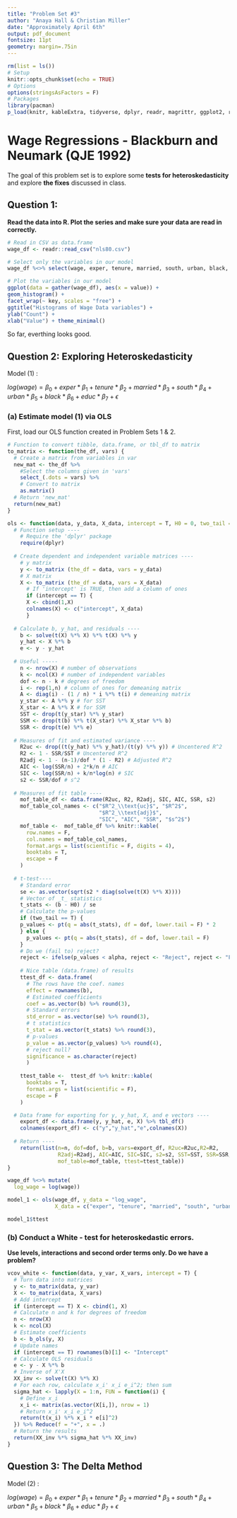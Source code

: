 ```yaml
---
title: "Problem Set #3"
author: "Anaya Hall & Christian Miller"
date: "Approximately April 6th"
output: pdf_document
fontsize: 11pt
geometry: margin=.75in 
---
```


```r

rm(list = ls())
# Setup
knitr::opts_chunk$set(echo = TRUE)
# Options
options(stringsAsFactors = F)
# Packages
library(pacman)
p_load(knitr, kableExtra, tidyverse, dplyr, readr, magrittr, ggplot2, readxl, ascii, sandwich)

```

# Wage Regressions - Blackburn and Neumark (QJE 1992)
The goal of this problem set is to explore some **tests for heteroskedasticity** and explore **the fixes** discussed in class.


## Question 1:
**Read the data into R. Plot the series and make sure your data are read in correctly.**

```r

# Read in CSV as data.frame
wage_df <- readr::read_csv("nls80.csv")

# Select only the variables in our model
wage_df %<>% select(wage, exper, tenure, married, south, urban, black, educ)
```


``` r
# Plot the variables in our model
ggplot(data = gather(wage_df), aes(x = value)) +
geom_histogram() +
facet_wrap(~ key, scales = "free") +
ggtitle("Histograms of Wage Data variables") +
ylab("Count") +
xlab("Value") + theme_minimal()
```

So far, everthing looks good.

## Question 2: Exploring Heteroskedasticity

Model (1) :

$log(wage) = \beta_0 + exper * \beta_1 + tenure * \beta_2 + married * \beta_3 + south * \beta_4 + urban * \beta_5 + black * \beta_6 + educ * \beta_7 + \epsilon$

### (a) Estimate model (1) via OLS

First, load our OLS function created in Problem Sets 1 & 2.

```r

# Function to convert tibble, data.frame, or tbl_df to matrix
to_matrix <- function(the_df, vars) {
  # Create a matrix from variables in var
  new_mat <- the_df %>%
    #Select the columns given in 'vars'
    select_(.dots = vars) %>%
    # Convert to matrix
    as.matrix()
  # Return 'new_mat'
  return(new_mat)
}

ols <- function(data, y_data, X_data, intercept = T, H0 = 0, two_tail = T, alpha = 0.05) {
  # Function setup ----
    # Require the 'dplyr' package
    require(dplyr)
  
  # Create dependent and independent variable matrices ----
    # y matrix
    y <- to_matrix (the_df = data, vars = y_data)
    # X matrix
    X <- to_matrix (the_df = data, vars = X_data)
      # If 'intercept' is TRUE, then add a column of ones
      if (intercept == T) {
      X <- cbind(1,X)
      colnames(X) <- c("intercept", X_data)
      }
 
  # Calculate b, y_hat, and residuals ----
    b <- solve(t(X) %*% X) %*% t(X) %*% y
    y_hat <- X %*% b
    e <- y - y_hat
  
  # Useful -----
    n <- nrow(X) # number of observations
    k <- ncol(X) # number of independent variables
    dof <- n - k # degrees of freedom
    i <- rep(1,n) # column of ones for demeaning matrix
    A <- diag(i) - (1 / n) * i %*% t(i) # demeaning matrix
    y_star <- A %*% y # for SST
    X_star <- A %*% X # for SSM
    SST <- drop(t(y_star) %*% y_star)
    SSM <- drop(t(b) %*% t(X_star) %*% X_star %*% b)
    SSR <- drop(t(e) %*% e)
  
  # Measures of fit and estimated variance ----
    R2uc <- drop((t(y_hat) %*% y_hat)/(t(y) %*% y)) # Uncentered R^2
    R2 <- 1 - SSR/SST # Uncentered R^2
    R2adj <- 1 - (n-1)/dof * (1 - R2) # Adjusted R^2
    AIC <- log(SSR/n) + 2*k/n # AIC
    SIC <- log(SSR/n) + k/n*log(n) # SIC
    s2 <- SSR/dof # s^2
  
  # Measures of fit table ----
    mof_table_df <- data.frame(R2uc, R2, R2adj, SIC, AIC, SSR, s2)
    mof_table_col_names <- c("$R^2_\\text{uc}$", "$R^2$",
                             "$R^2_\\text{adj}$",
                             "SIC", "AIC", "SSR", "$s^2$")
    mof_table <-  mof_table_df %>% knitr::kable(
      row.names = F,
      col.names = mof_table_col_names,
      format.args = list(scientific = F, digits = 4),
      booktabs = T,
      escape = F
    )
  
  # t-test----
    # Standard error
    se <- as.vector(sqrt(s2 * diag(solve(t(X) %*% X))))
    # Vector of _t_ statistics
    t_stats <- (b - H0) / se
    # Calculate the p-values
    if (two_tail == T) {
    p_values <- pt(q = abs(t_stats), df = dof, lower.tail = F) * 2
    } else {
      p_values <- pt(q = abs(t_stats), df = dof, lower.tail = F)
    }
    # Do we (fail to) reject?
    reject <- ifelse(p_values < alpha, reject <- "Reject", reject <- "Fail to Reject")
    
    # Nice table (data.frame) of results
    ttest_df <- data.frame(
      # The rows have the coef. names
      effect = rownames(b),
      # Estimated coefficients
      coef = as.vector(b) %>% round(3),
      # Standard errors
      std_error = as.vector(se) %>% round(3),
      # t statistics
      t_stat = as.vector(t_stats) %>% round(3),
      # p-values
      p_value = as.vector(p_values) %>% round(4),
      # reject null?
      significance = as.character(reject)
      )
  
    ttest_table <-  ttest_df %>% knitr::kable(
      booktabs = T,
      format.args = list(scientific = F),
      escape = F
    )

  # Data frame for exporting for y, y_hat, X, and e vectors ----
    export_df <- data.frame(y, y_hat, e, X) %>% tbl_df()
    colnames(export_df) <- c("y","y_hat","e",colnames(X))
  
  # Return ----
    return(list(n=n, dof=dof, b=b, vars=export_df, R2uc=R2uc,R2=R2,
                R2adj=R2adj, AIC=AIC, SIC=SIC, s2=s2, SST=SST, SSR=SSR,
                mof_table=mof_table, ttest=ttest_table))
}
```
\newpage

```r
wage_df %<>% mutate(
  log_wage = log(wage))

model_1 <- ols(wage_df, y_data = "log_wage", 
               X_data = c("exper", "tenure", "married", "south", "urban", "black", "educ"))

model_1$ttest

```

### (b) Conduct a White - test for heteroskedastic errors. 
**Use levels, interactions and second order terms only. Do we have a problem?**

``` r
vcov_white <- function(data, y_var, X_vars, intercept = T) {
  # Turn data into matrices
  y <- to_matrix(data, y_var)
  X <- to_matrix(data, X_vars)
  # Add intercept
  if (intercept == T) X <- cbind(1, X)
  # Calculate n and k for degrees of freedom
  n <- nrow(X)
  k <- ncol(X)
  # Estimate coefficients
  b <- b_ols(y, X)
  # Update names
  if (intercept == T) rownames(b)[1] <- "Intercept"
  # Calculate OLS residuals
  e <- y - X %*% b
  # Inverse of X'X
  XX_inv <- solve(t(X) %*% X)
  # For each row, calculate x_i' x_i e_i^2; then sum
  sigma_hat <- lapply(X = 1:n, FUN = function(i) {
    # Define x_i
    x_i <- matrix(as.vector(X[i,]), nrow = 1)
    # Return x_i' x_i e_i^2
    return(t(x_i) %*% x_i * e[i]^2)
  }) %>% Reduce(f = "+", x = .)
  # Return the results
  return(XX_inv %*% sigma_hat %*% XX_inv)
}

```



## Question 3: The Delta Method

Model (2) :

$log(wage) = \beta_0 + exper * \beta_1 + tenure * \beta_2 + married * \beta_3 + south * \beta_4 + urban * \beta_5 + black * \beta_6 + educ * \beta_7 + \epsilon$
